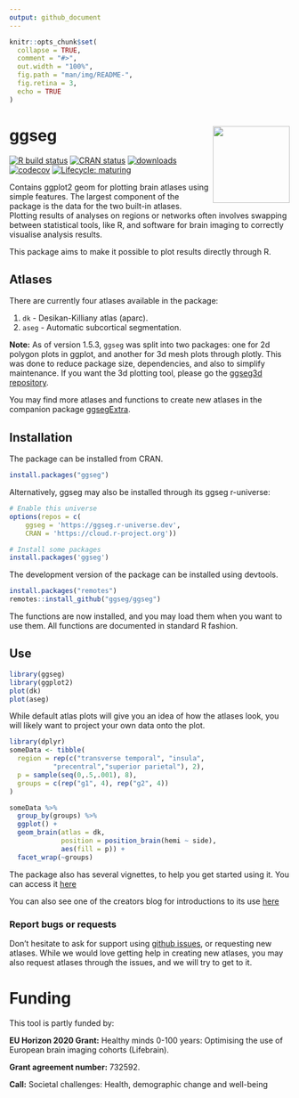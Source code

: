 ```yaml
---
output: github_document
---
```


```r
knitr::opts_chunk$set(
  collapse = TRUE,
  comment = "#>",
  out.width = "100%",
  fig.path = "man/img/README-",
  fig.retina = 3,
  echo = TRUE
)
``` 
 

# ggseg <img src="man/img/logo.png" align="right" alt="" width="138.5" />  
<!-- badges: start -->
[![R build status](https://github.com/ggseg/ggseg/workflows/R-CMD-check/badge.svg)](https://github.com/ggseg/ggseg/actions)
[![CRAN status](https://www.r-pkg.org/badges/version/ggseg)](https://CRAN.R-project.org/package=ggseg)
[![downloads](https://cranlogs.r-pkg.org/badges/last-month/ggseg?color=blue)](https://r-pkg.org/pkg/ggseg)
[![codecov](https://codecov.io/gh/ggseg/ggseg/branch/main/graph/badge.svg?token=WtlS6Kk1vo)](https://app.codecov.io/gh/ggseg/ggseg)
[![Lifecycle: maturing](https://img.shields.io/badge/lifecycle-maturing-blue.svg)](https://lifecycle.r-lib.org/articles/stages.html)
<!-- badges: end -->

Contains ggplot2 geom for plotting brain atlases using simple features. The largest component of the package is the data for the two built-in atlases.
Plotting results of analyses on regions or networks often involves swapping between statistical tools, like R, and software for brain imaging to correctly visualise analysis results.

This package aims to make it possible to plot results directly through R. 

## Atlases
There are currently four atlases available in the package:  

1. `dk` - Desikan-Killiany atlas (aparc).   
2. `aseg` - Automatic subcortical segmentation.  

**Note:** As of version 1.5.3, `ggseg` was split into two packages: one for 2d polygon plots in ggplot, and another for 3d mesh plots through plotly. 
This was done to reduce package size, dependencies, and also to simplify maintenance. 
If you want the 3d plotting tool, please go the [ggseg3d repository](https://github.com/ggseg/ggseg3d).

You may find more atlases and functions to create new atlases in the companion package [ggsegExtra](https://github.com/ggseg/ggsegExtra).

## Installation
The package can be installed from CRAN.

```r
install.packages("ggseg")
```

Alternatively, ggseg may also be installed through its ggseg r-universe:

```r
# Enable this universe
options(repos = c(
    ggseg = 'https://ggseg.r-universe.dev',
    CRAN = 'https://cloud.r-project.org'))

# Install some packages
install.packages('ggseg')
```

The development version of the package can be installed using devtools. 

```r
install.packages("remotes")
remotes::install_github("ggseg/ggseg")
```

The functions are now installed, and you may load them when you want to use them.
All functions are documented in standard R fashion.

## Use
```r
library(ggseg)
library(ggplot2)
plot(dk)
plot(aseg)
```

While default atlas plots will give you an idea of how the atlases look, you will likely want to project your own data onto the plot.


```r
library(dplyr)
someData <- tibble(
  region = rep(c("transverse temporal", "insula",
           "precentral","superior parietal"), 2), 
  p = sample(seq(0,.5,.001), 8),
  groups = c(rep("g1", 4), rep("g2", 4))
)

someData %>%
  group_by(groups) %>%
  ggplot() +
  geom_brain(atlas = dk, 
             position = position_brain(hemi ~ side),
             aes(fill = p)) +
  facet_wrap(~groups)
```

The package also has several vignettes, to help you get started using it. 
You can access it [here](https://ggseg.github.io/ggseg/)

You can also see one of the creators blog for introductions to its use [here](https://drmowinckels.io/blog/2021-03-14-new-ggseg-with-geom/)


### Report bugs or requests  
Don't hesitate to ask for support using [github issues](https://github.com/ggseg/ggseg/issues), or requesting new atlases. 
While we would love getting help in creating new atlases, you may also request atlases through the issues, and we will try to get to it. 

# Funding
This tool is partly funded by:  

**EU Horizon 2020 Grant:** Healthy minds 0-100 years: Optimising the use of European brain imaging cohorts (Lifebrain).

**Grant agreement number:** 732592.

**Call:** Societal challenges: Health, demographic change and well-being

